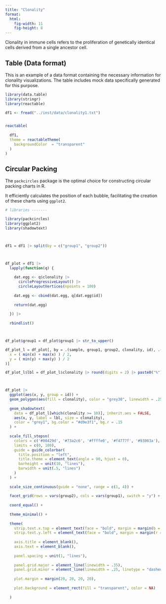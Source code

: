 ```yaml
---
title: "Clonality"
format:
  html:
    fig-width: 11
    fig-height: 8
---
```


Clonality in immune cells refers to the proliferation of genetically identical cells derived from a single ancestor cell.


## Table (Data format)

This is an example of a data format containing the necessary information for clonality visualizations. The table includes mock data specifically generated for this purpose.


```r

library(data.table)
library(stringr)
library(reactable)

df1 <- fread("../inst/data/clonality1.txt") 


reactable(
  
  df1, 
  theme = reactableTheme(
    backgroundColor  = "transparent"
  )
)

```

## Circular Packing

The `packcircles` package is the optimal choice for constructing circular packing charts in R. 

It efficiently calculates the position of each bubble, facilitating the creation of these charts using `ggplot2`.


```r

# libraries -------

library(packcircles)
library(ggplot2)
library(shadowtext)



df1 = df1 |> split(by = c("group1", "group2"))



df_plot = df1 |> 
  lapply(function(q) {
    
    dat.egg <- q$clonality |> 
      circleProgressiveLayout() |> 
      circleLayoutVertices(npoints = 100)
    
    dat.egg <- cbind(dat.egg, q[dat.egg$id]) 
    
    return(dat.egg)
    
  }) |>
  
  rbindlist()



df_plot$group1 = df_plot$group1 |> str_to_upper()

df_plot_l = df_plot[, by = .(sample, group1, group2, clonality, id), .(
  x = ( min(x) + max(x) ) / 2,
  y = ( min(y) + max(y) ) / 2
)]

df_plot_l$lbl = df_plot_l$clonality |> round(digits = 2) |> paste0("%")



df_plot |>
  ggplot(aes(x, y, group = id)) +
  geom_polygon(aes(fill = clonality), color = "grey30", linewidth = .25) +
  
  geom_shadowtext(
    data = df_plot_l[which(clonality >= 10)], inherit.aes = FALSE,
    aes(x, y, label = lbl, size = clonality),  
    color = "grey1", bg.color = "#d9e3f1", bg.r = .15
  ) +
  
  scale_fill_stepsn(
    colors = c('#00429d', '#73a2c6', '#ffffe0', '#f4777f', '#93003a'),
    limits = c(0, 100),
    guide = guide_colorbar(
      title.position = "left",
      title.theme = element_text(angle = 90, hjust = 0),
      barheight = unit(10, "lines"),
      barwidth = unit(.5, "lines")
    )
  ) +
  
  scale_size_continuous(guide = "none", range = c(1, 4)) +
  
  facet_grid(rows = vars(group2), cols = vars(group1), switch = "y") +
  
  coord_equal() +
  
  theme_minimal() +
  
  theme(
    strip.text.x.top = element_text(face = "bold", margin = margin(b = 10)),
    strip.text.y.left = element_text(face = "bold", margin = margin(r = 10)),
    
    axis.title = element_blank(),
    axis.text = element_blank(),
    
    panel.spacing = unit(1, "lines"),
    
    panel.grid.major = element_line(linewidth = .35),
    panel.grid.minor = element_line(linewidth = .25, linetype = "dashed"),
    
    plot.margin = margin(20, 20, 20, 20),
    
    plot.background = element_rect(fill = "transparent", color = NA)
    
  )
```

